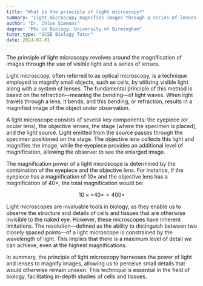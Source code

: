 ```yaml
---
title: "What is the principle of light microscopy?"
summary: "Light microscopy magnifies images through a series of lenses using visible light, allowing for detailed observation of specimens."
author: "Dr. Chloe Simmons"
degree: "MSc in Biology, University of Birmingham"
tutor_type: "GCSE Biology Tutor"
date: 2024-02-01
---
```


The principle of light microscopy revolves around the magnification of images through the use of visible light and a series of lenses.

Light microscopy, often referred to as optical microscopy, is a technique employed to magnify small objects, such as cells, by utilizing visible light along with a system of lenses. The fundamental principle of this method is based on the refraction—meaning the bending—of light waves. When light travels through a lens, it bends, and this bending, or refraction, results in a magnified image of the object under observation.

A light microscope consists of several key components: the eyepiece (or ocular lens), the objective lenses, the stage (where the specimen is placed), and the light source. Light emitted from the source passes through the specimen positioned on the stage. The objective lens collects this light and magnifies the image, while the eyepiece provides an additional level of magnification, allowing the observer to see the enlarged image.

The magnification power of a light microscope is determined by the combination of the eyepiece and the objective lens. For instance, if the eyepiece has a magnification of $10\times$ and the objective lens has a magnification of $40\times$, the total magnification would be:

$$
10\times \times 40\times = 400\times
$$

Light microscopes are invaluable tools in biology, as they enable us to observe the structure and details of cells and tissues that are otherwise invisible to the naked eye. However, these microscopes have inherent limitations. The resolution—defined as the ability to distinguish between two closely spaced points—of a light microscope is constrained by the wavelength of light. This implies that there is a maximum level of detail we can achieve, even at the highest magnifications.

In summary, the principle of light microscopy harnesses the power of light and lenses to magnify images, allowing us to perceive small details that would otherwise remain unseen. This technique is essential in the field of biology, facilitating in-depth studies of cells and tissues.
    